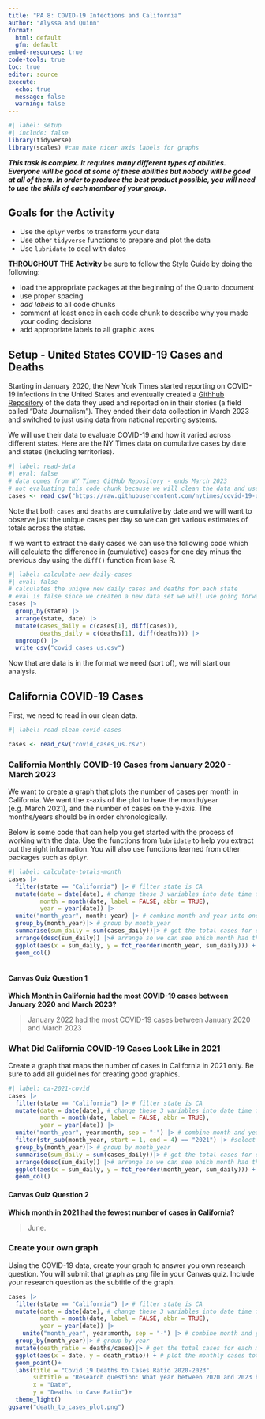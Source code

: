 ```yaml
---
title: "PA 8: COVID-19 Infections and California"
author: "Alyssa and Quinn"
format: 
  html: default
  gfm: default
embed-resources: true
code-tools: true
toc: true
editor: source
execute: 
  echo: true
  message: false
  warning: false
---
```


```r
#| label: setup
#| include: false
library(tidyverse)
library(scales) #can make nicer axis labels for graphs
```


***This task is complex. It requires many different types of abilities. Everyone will be good at some of these abilities but nobody will be good at all of them. In order to produce the best product possible, you will need to use the skills of each member of your group.***

<!-- The person who **had** the most relaxing Spring Break starts as the Developer (typing and listening to instructions from the Coder)!  -->


## Goals for the Activity  

- Use the `dplyr` verbs to transform your data  
- Use other `tidyverse` functions to prepare and plot the data  
- Use `lubridate` to deal with dates  


**THROUGHOUT THE Activity** be sure to follow the Style Guide by doing the following:  

- load the appropriate packages at the beginning of the Quarto document  
- use proper spacing  
- *add labels* to all code chunks  
- comment at least once in each code chunk to describe why you made your coding decisions  
- add appropriate labels to all graphic axes  



## Setup - United States COVID-19 Cases and Deaths
Starting in January 2020, the New York Times started reporting on COVID-19 infections in the United States and eventually created a [Githhub Repository](https://github.com/nytimes/covid-19-data/) of the data they used and reported on in their stories (a field called "Data Journalism"). They ended their data collection in March 2023 and switched to just using data from national reporting systems. 

We will use their data to evaluate COVID-19 and how it varied across different states. Here are the NY Times data on cumulative cases by date and states (including territories).
```r
#| label: read-data
#| eval: false
# data comes from NY Times GitHub Repository - ends March 2023
# not evaluating this code chunk because we will clean the data and use the clean data set
cases <- read_csv("https://raw.githubusercontent.com/nytimes/covid-19-data/master/us-states.csv")
```

Note that both `cases` and `deaths` are cumulative by date and we will want to observe just the unique cases per day so we can get various estimates of totals across the states.  

If we want to extract the daily cases we can use the following code which will calculate the difference in (cumulative) cases for one day minus the previous day using the `diff()` function from `base` R.  

```r
#| label: calculate-new-daily-cases
#| eval: false
# calculates the unique new daily cases and deaths for each state
# eval is false since we created a new data set we will use going forward
cases |> 
  group_by(state) |> 
  arrange(state, date) |> 
  mutate(cases_daily = c(cases[1], diff(cases)),
         deaths_daily = c(deaths[1], diff(deaths))) |> 
  ungroup() |> 
  write_csv("covid_cases_us.csv")
```

Now that are data is in the format we need (sort of), we will start our analysis.  

## California COVID-19 Cases

First, we need to read in our clean data.

```r
#| label: read-clean-covid-cases

cases <- read_csv("covid_cases_us.csv")
```



### California Monthly COVID-19 Cases from January 2020 - March 2023

We want to create a graph that plots the number of cases per month in California.  We want the x-axis of the plot to have the month/year (e.g. March 2021), and the number of cases on the y-axis. The months/years should be in order chronologically.

Below is some code that can help you get started with the process of working with the data. Use the functions from `lubridate` to help you extract out the right information. You will also use functions learned from other packages such as `dplyr`. 

```r
#| label: calculate-totals-month
cases |> 
  filter(state == "California") |> # filter state is CA
  mutate(date = date(date), # change these 3 variables into date time format
         month = month(date, label = FALSE, abbr = TRUE),
         year = year(date)) |> 
  unite("month_year", month: year) |> # combine month and year into one variable
  group_by(month_year)|> # group by month_year
  summarise(sum_daily = sum(cases_daily))|> # get the total cases for each month
  arrange(desc(sum_daily)) |># arrange so we can see ehich month had the most cases
  ggplot(aes(x = sum_daily, y = fct_reorder(month_year, sum_daily))) + # plot the monthly cases totals, and order them to be descending
  geom_col()
  

```


#### Canvas Quiz Question 1

**Which Month in California had the most COVID-19 cases between January 2020 and March 2023?**

> January 2022 had the most COVID-19 cases between January 2020 and March 2023


<!-- Swap roles -- Developer becomes Coder, Coder becomes Developer! -->


### What Did California COVID-19 Cases Look Like in  2021

Create a graph that maps the number of cases in California in 2021 only. Be sure to add all guidelines for creating good graphics. 


```r
#| label: ca-2021-covid
cases |> 
  filter(state == "California") |> # filter state is CA
  mutate(date = date(date), # change these 3 variables into date time format
         month = month(date, label = FALSE, abbr = TRUE),
         year = year(date)) |> 
  unite("month_year", year:month, sep = "-") |> # combine month and year into one variable
  filter(str_sub(month_year, start = 1, end = 4) == "2021") |> #select the first 4 letters in the string
  group_by(month_year)|> # group by month_year
  summarise(sum_daily = sum(cases_daily))|> # get the total cases for each month
  arrange(desc(sum_daily)) |># arrange so we can see ehich month had the most cases
  ggplot(aes(x = sum_daily, y = fct_reorder(month_year, sum_daily))) + # plot the monthly cases totals, and order them to be descending
  geom_col()
```


#### Canvas Quiz Question 2

**Which month in 2021 had the fewest number of cases in California?**

> June.

<!-- Swap roles -- Developer becomes Coder, Coder becomes Developer! -->


### Create your own graph

Using the COVID-19 data, create your graph to answer you own research question. You will submit that graph as png file in your Canvas quiz. Include your research question as the subtitle of the graph.  




```r
cases |> 
  filter(state == "California") |> # filter state is CA
  mutate(date = date(date), # change these 3 variables into date time format
         month = month(date, label = FALSE, abbr = TRUE),
         year = year(date)) |> 
    unite("month_year", year:month, sep = "-") |> # combine month and year into one variable
  group_by(month_year)|> # group by year
  mutate(death_ratio = deaths/cases)|> # get the total cases for each month
  ggplot(aes(x = date, y = death_ratio)) + # plot the monthly cases totals, and order them to be descending
  geom_point()+
  labs(title = "Covid 19 Deaths to Cases Ratio 2020-2023",
       subtitle = "Research question: What year between 2020 and 2023 had the highest cases to death ratio in California?",
       x = "Date",
       y = "Deaths to Case Ratio")+
  theme_light()
ggsave("death_to_cases_plot.png")
```



